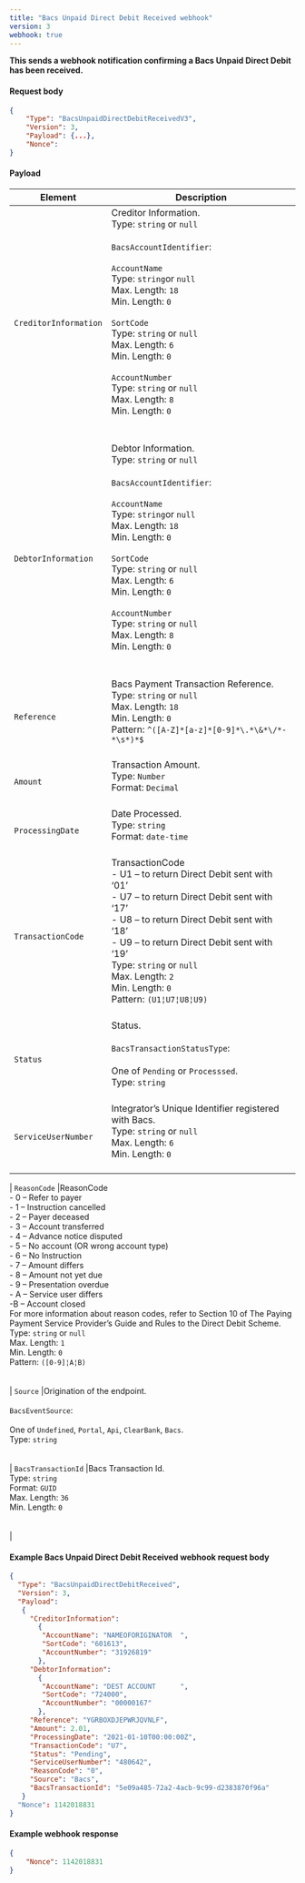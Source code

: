 ```yaml
---
title: "Bacs Unpaid Direct Debit Received webhook"
version: 3
webhook: true
---
```


**This sends a webhook notification confirming a Bacs Unpaid Direct Debit has been received.**

#### Request body

```json
{
    "Type": "BacsUnpaidDirectDebitReceivedV3",
    "Version": 3,
    "Payload": {...},
    "Nonce":
}
```

#### Payload
| Element                       | Description                                                                                                                                                                                                                                                                                                                                                                                                                                                                                                                                                                                                                                                                                                                                                                                                                             |
|-------------------------------|-----------------------------------------------------------------------------------------------------------------------------------------------------------------------------------------------------------------------------------------------------------------------------------------------------------------------------------------------------------------------------------------------------------------------------------------------------------------------------------------------------------------------------------------------------------------------------------------------------------------------------------------------------------------------------------------------------------------------------------------------------------------------------------------------------------------------------------------|
| `CreditorInformation`                      |Creditor Information.<br />Type: `string` or `null`<br/><br />`BacsAccountIdentifier`:<br /><br />`AccountName`<br />        Type: `string`or `null`<br />        Max. Length: `18`<br />        Min. Length: `0`<br /><br />`SortCode`<br />        Type: `string` or `null`<br />        Max. Length: `6`<br />        Min. Length: `0`<br /> <br /> `AccountNumber`<br />        Type: `string` or `null`<br />        Max. Length: `8`<br />        Min. Length: `0`<br />        <br /><br />                                                                                                                                                                                                                                                                                                                                                                                                                                                                 
| `DebtorInformation`                      |Debtor Information.<br />Type: `string` or `null`<br/><br />`BacsAccountIdentifier`:<br /><br />`AccountName`<br />        Type: `string`or `null`<br />        Max. Length: `18`<br />        Min. Length: `0`<br /><br />`SortCode`<br />        Type: `string` or `null`<br />        Max. Length: `6`<br />        Min. Length: `0`<br /> <br /> `AccountNumber`<br />        Type: `string` or `null`<br />        Max. Length: `8`<br />        Min. Length: `0`<br />        <br /><br />                                                                                                                                                                                                                                                                                                                                                                                                                                                                 
| `Reference`                      |Bacs Payment Transaction Reference. <br />Type: `string` or `null`<br/>Max. Length: `18`	<br/>Min. Length: `0`<br/>Pattern: `^([A-Z]*[a-z]*[0-9]*\.*\&*\/*-*\s*)*$`<br /><br />                                                                                                                                                                                                                                                                                                                                                                                                                                                                 
| `Amount`            |Transaction Amount.<br /> Type: `Number`<br/>Format: `Decimal`<br /><br />                                                                                                                                                                                                                                                                                                                                                                                                                                                              
| `ProcessingDate`       |Date Processed.<br/>Type: `string` <br/>Format: `date-time`<br/><br />                                                                                                                                                                                                                                                                                                                                                                                                                                                              
| `TransactionCode`            |TransactionCode<br/>- U1 – to return Direct Debit sent with ‘01’<br/>- U7 – to return Direct Debit sent with ‘17’<br/>- U8 – to return Direct Debit sent with ‘18’<br/>- U9 – to return Direct Debit sent with ‘19’<br /> Type: `string` or `null`<br/>Max. Length: `2`<br/>Min. Length: `0`<br /> Pattern: `(U1¦U7¦U8¦U9)`<br /> <br/>                                                                                                                                                                                                                                                                                                                                                                                                                                                               
| `Status`                      |Status.<br /><br />`BacsTransactionStatusType`:<br /><br />One of `Pending` or `Processsed`. <br /> Type: `string` <br /><br />                                                                                                                                                                                                                                                                                                                                                                                                                                                              
| `ServiceUserNumber`                    |Integrator’s Unique Identifier registered with Bacs.<br /> Type: `string` or `null`<br />  Max. Length: `6`<br />    Min. Length: `0` <br /> <br />                                                                                                                                                                                                                                                                                                                                                                                                                                                               
 
| `ReasonCode`       |ReasonCode<br/>- 0 – Refer to payer<br/>- 1 – Instruction cancelled<br/>- 2 – Payer deceased<br/>- 3 – Account transferred<br/>- 4 – Advance notice disputed<br/>- 5 – No account (OR wrong account type)<br/>- 6 – No Instruction<br/>- 7 – Amount differs<br/>- 8 – Amount not yet due<br/>- 9 – Presentation overdue<br/>- A – Service user differs<br/>-B – Account closed<br/>For more information about reason codes, refer to Section 10 of The Paying Payment Service Provider’s Guide and Rules to the Direct Debit Scheme.<br/>Type: `string` or `null`<br/>Max. Length: `1`<br/>Min. Length: `0`<br />        Pattern: `([0-9]¦A¦B)`<br /> <br />                                                                                                                                                                                                                                                                                                                                                                                                                                                               
| `Source` |Origination of the endpoint.<br /><br />`BacsEventSource`:<br /><br />One of `Undefined`, `Portal`, `Api`, `ClearBank`, `Bacs`. <br /> Type: `string` <br /><br />                                                                                                                                                                                                                                                                                                                                                                                                                                                                                                           
| `BacsTransactionId`             |Bacs Transaction Id.<br />Type: `string`<br />Format: `GUID`<br/>Max. Length: `36`<br/>Min. Length: `0`<br/>  <br />      
                                                                                                                                                                                                                                          |

#### Example Bacs Unpaid Direct Debit Received webhook request body

```json
{
  "Type": "BacsUnpaidDirectDebitReceived",
  "Version": 3,
  "Payload":
   {
     "CreditorInformation":
       {
        "AccountName": "NAMEOFORIGINATOR  ",
        "SortCode": "601613",
        "AccountNumber": "31926819"
       },
     "DebtorInformation":
       {
        "AccountName": "DEST ACCOUNT      ",
        "SortCode": "724000",
        "AccountNumber": "00000167"
       },
     "Reference": "YGRBOXDJEPWRJQVNLF",
     "Amount": 2.01,
     "ProcessingDate": "2021-01-10T00:00:00Z",
     "TransactionCode": "U7",
     "Status": "Pending",
     "ServiceUserNumber": "480642",
     "ReasonCode": "0",
     "Source": "Bacs",
     "BacsTransactionId": "5e09a485-72a2-4acb-9c99-d2383870f96a"
   }
  "Nonce": 1142018831
}
```
#### Example webhook response

```json
{
    "Nonce": 1142018831
}
```

